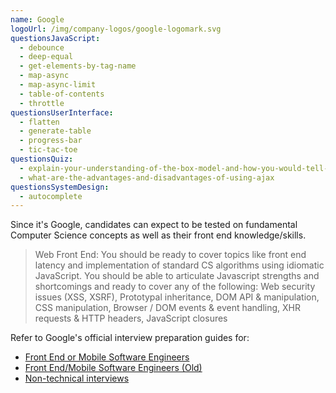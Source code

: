 ```yaml
---
name: Google
logoUrl: /img/company-logos/google-logomark.svg
questionsJavaScript:
  - debounce
  - deep-equal
  - get-elements-by-tag-name
  - map-async
  - map-async-limit
  - table-of-contents
  - throttle
questionsUserInterface:
  - flatten
  - generate-table
  - progress-bar
  - tic-tac-toe
questionsQuiz:
  - explain-your-understanding-of-the-box-model-and-how-you-would-tell-the-browser-in-css-to-render-your-layout-in-different-box-models
  - what-are-the-advantages-and-disadvantages-of-using-ajax
questionsSystemDesign:
  - autocomplete
---
```


Since it's Google, candidates can expect to be tested on fundamental Computer Science concepts as well as their front end knowledge/skills.

> Web Front End: ​You should be ready to cover topics like front end latency and implementation of standard CS algorithms using idiomatic JavaScript. You should be able to articulate Javascript strengths and shortcomings and ready to cover any of the following: Web security issues (XSS, XSRF), Prototypal inheritance, DOM API & manipulation, CSS manipulation, Browser / DOM events & event handling, XHR requests & HTTP headers, JavaScript closures

Refer to Google's official interview preparation guides for:

- [Front End or Mobile Software Engineers](#)
- [Front End/Mobile Software Engineers (Old)](#)
- [Non-technical interviews](#)
